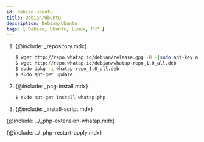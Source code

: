 ```yaml
---
id: debian-ubuntu
title: Debian/Ubuntu
description: Debian/Ubuntu
tags: [ Debian, Ubuntu, Linux, PHP ]
---
```


1. {@include: _repository.mdx}

    ```bash title=SH
    $ wget http://repo.whatap.io/debian/release.gpg -O -|sudo apt-key add -
    $ wget http://repo.whatap.io/debian/whatap-repo_1.0_all.deb
    $ sudo dpkg -i whatap-repo_1.0_all.deb
    $ sudo apt-get update
    ```

1. {@include: _pcg-install.mdx} 

    ```bash title=SH
    $ sudo apt-get install whatap-php
    ```

1. {@include: _install-script.mdx}

{@include: ../_php-extension-whatap.mdx}

{@include: ../_php-restart-apply.mdx}
